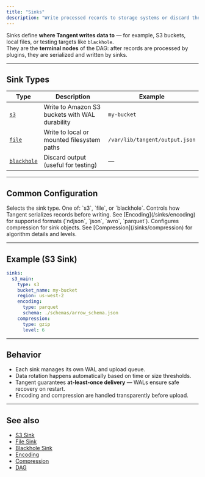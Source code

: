 ```yaml
---
title: "Sinks"
description: "Write processed records to storage systems or discard them."
---
```


Sinks define **where Tangent writes data to** — for example, S3 buckets, local files, or testing targets like `blackhole`.  
They are the **terminal nodes** of the DAG: after records are processed by plugins, they are serialized and written by sinks.

---

## Sink Types

| Type | Description | Example |
|------|--------------|----------|
| [`s3`](/sinks/s3) | Write to Amazon S3 buckets with WAL durability | `my-bucket` |
| [`file`](/sinks/file) | Write to local or mounted filesystem paths | `/var/lib/tangent/output.json` |
| [`blackhole`](/sinks/blackhole) | Discard output (useful for testing) | — |

---

## Common Configuration

<ParamField path="type" type="string" required>
Selects the sink type.  
One of: `s3`, `file`, or `blackhole`.
</ParamField>

<ParamField path="encoding" type="object">
Controls how Tangent serializes records before writing.  
See [Encoding](/sinks/encoding) for supported formats (`ndjson`, `json`, `avro`, `parquet`).
</ParamField>

<ParamField path="compression" type="object">
Configures compression for sink objects.  
See [Compression](/sinks/compression) for algorithm details and levels.
</ParamField>

---

## Example (S3 Sink)

```yaml tangent.yaml icon=upload
sinks:
  s3_main:
    type: s3
    bucket_name: my-bucket
    region: us-west-2
    encoding:
      type: parquet
      schema: ./schemas/arrow_schema.json
    compression:
      type: gzip
      level: 6
````

---

## Behavior

* Each sink manages its own WAL and upload queue.
* Data rotation happens automatically based on time or size thresholds.
* Tangent guarantees **at-least-once delivery** — WALs ensure safe recovery on restart.
* Encoding and compression are handled transparently before upload.

---

## See also

* [S3 Sink](/sinks/s3)
* [File Sink](/sinks/file)
* [Blackhole Sink](/sinks/blackhole)
* [Encoding](/sinks/encoding)
* [Compression](/sinks/compression)
* [DAG](/cli/tangent-yaml#dag)